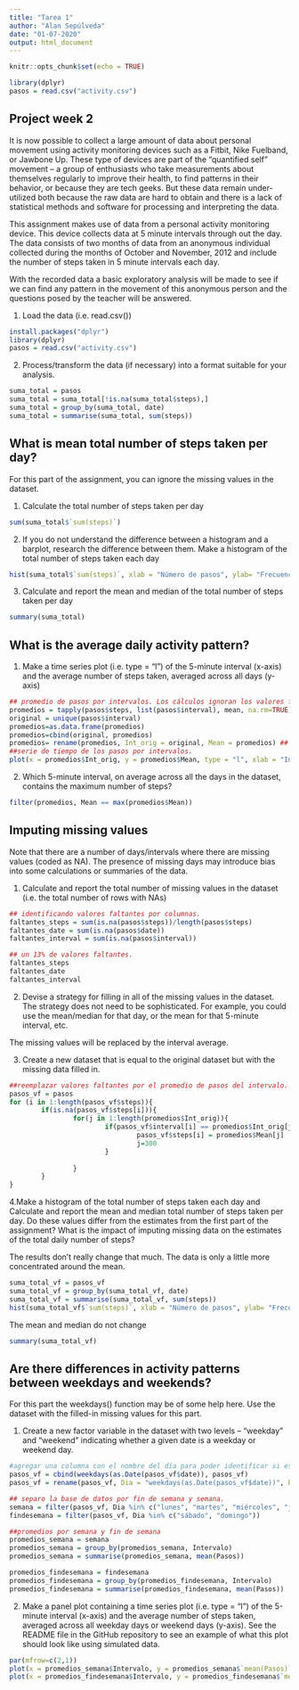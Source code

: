 ```yaml
---
title: "Tarea 1"
author: "Alan Sepúlveda"
date: "01-07-2020"
output: html_document
---
```


```r
knitr::opts_chunk$set(echo = TRUE)
```

```r
library(dplyr)
pasos = read.csv("activity.csv")
```



## Project week 2

It is now possible to collect a large amount of data about personal movement using activity monitoring devices such as a Fitbit, Nike Fuelband, or Jawbone Up. These type of devices are part of the "quantified self" movement -- a group of enthusiasts who take measurements about themselves regularly to improve their health, to find patterns in their behavior, or because they are tech geeks. But these data remain under-utilized both because the raw data are hard to obtain and there is a lack of statistical methods and software for processing and interpreting the data.

This assignment makes use of data from a personal activity monitoring device. This device collects data at 5 minute intervals through out the day. The data consists of two months of data from an anonymous individual collected during the months of October and November, 2012 and include the number of steps taken in 5 minute intervals each day.

With the recorded data a basic exploratory analysis will be made to see if we can find any pattern in the movement of this anonymous person and the questions posed by the teacher will be answered.

1. Load the data (i.e. \color{red}{\verb|read.csv()|}read.csv())

```r
install.packages("dplyr")
library(dplyr)
pasos = read.csv("activity.csv")
```
2. Process/transform the data (if necessary) into a format suitable for your analysis.

```r
suma_total = pasos
suma_total = suma_total[!is.na(suma_total$steps),]
suma_total = group_by(suma_total, date)
suma_total = summarise(suma_total, sum(steps))
```

## What is mean total number of steps taken per day?
For this part of the assignment, you can ignore the missing values in the dataset.

1. Calculate the total number of steps taken per day

```r
sum(suma_total$`sum(steps)`)
```

2. If you do not understand the difference between a histogram and a barplot, research the difference between them. Make a histogram of the total number of steps taken each day

```r
hist(suma_total$`sum(steps)`, xlab = "Número de pasos", ylab= "Frecuencias", main = "Número total de pasos realizados cada día", breaks = "Freedman-Diaconis", col = "red")
```

3. Calculate and report the mean and median of the total number of steps taken per day

```r
summary(suma_total)
```

## What is the average daily activity pattern?

1. Make a time series plot (i.e. \color{red}{\verb|type = "l"|}type = "l") of the 5-minute interval (x-axis) and the average number of steps taken, averaged across all days (y-axis)

```r
## promedio de pasos por intervalos. Los cálculos ignoran los valores faltantes.
promedios = tapply(pasos$steps, list(pasos$interval), mean, na.rm=TRUE)
original = unique(pasos$interval)
promedios=as.data.frame(promedios)
promedios=cbind(original, promedios)
promedios= rename(promedios, Int_orig = original, Mean = promedios) ## se cambia el nombre de las columnas.
##serie de tiempo de los pasos por intervalos.
plot(x = promedios$Int_orig, y = promedios$Mean, type = "l", xlab = "Intervalos", ylab = "Promedio de pasos x intervalo", main = "Serie de tiempo")
```

2. Which 5-minute interval, on average across all the days in the dataset, contains the maximum number of steps?

```r
filter(promedios, Mean == max(promedios$Mean))
```

## Imputing missing values

Note that there are a number of days/intervals where there are missing values (coded as \color{red}{\verb|NA|}NA). The presence of missing days may introduce bias into some calculations or summaries of the data.

1. Calculate and report the total number of missing values in the dataset (i.e. the total number of rows with \color{red}{\verb|NA|}NAs)

```r
## identificando valores faltantes por columnas.
faltantes_steps = sum(is.na(pasos$steps))/length(pasos$steps)
faltantes_date = sum(is.na(pasos$date))
faltantes_interval = sum(is.na(pasos$interval))

## un 13% de valores faltantes.
faltantes_steps 
faltantes_date
faltantes_interval
```

2. Devise a strategy for filling in all of the missing values in the dataset. The strategy does not need to be sophisticated. For example, you could use the mean/median for that day, or the mean for that 5-minute interval, etc.

The missing values will be replaced by the interval average.


3. Create a new dataset that is equal to the original dataset but with the missing data filled in.

```r
##reemplazar valores faltantes por el promedio de pasos del intervalo.
pasos_vf = pasos
for (i in 1:length(pasos_vf$steps)){
        if(is.na(pasos_vf$steps[i])){
                for(j in 1:length(promedios$Int_orig)){
                        if(pasos_vf$interval[i] == promedios$Int_orig[j]){
                                pasos_vf$steps[i] = promedios$Mean[j]
                                j=300
                        }
                        
                }
        }
}
```

4.Make a histogram of the total number of steps taken each day and Calculate and report the mean and median total number of steps taken per day. Do these values differ from the estimates from the first part of the assignment? What is the impact of imputing missing data on the estimates of the total daily number of steps?

The results don't really change that much. The data is only a little more concentrated around the mean.

```r
suma_total_vf = pasos_vf
suma_total_vf = group_by(suma_total_vf, date)
suma_total_vf = summarise(suma_total_vf, sum(steps))
hist(suma_total_vf$`sum(steps)`, xlab = "Número de pasos", ylab= "Frecuencias", main = "Número total de pasos realizados cada día", breaks = "Freedman-Diaconis", col ="red")
```

The mean and median do not change

```r
summary(suma_total_vf)
```


## Are there differences in activity patterns between weekdays and weekends?

For this part the \color{red}{\verb|weekdays()|}weekdays() function may be of some help here. Use the dataset with the filled-in missing values for this part.

1. Create a new factor variable in the dataset with two levels – “weekday” and “weekend” indicating whether a given date is a weekday or weekend day.

```r
#agregar una columna con el nombre del día para poder identificar si es día de semana o fin de semana. Se utiliza la base nueva que contiene los valores faltantes reemplazados.
pasos_vf = cbind(weekdays(as.Date(pasos_vf$date)), pasos_vf)
pasos_vf = rename(pasos_vf, Dia = "weekdays(as.Date(pasos_vf$date))", Pasos = steps, Fecha = date, Intervalo = interval)

## separo la base de datos por fin de semana y semana.
semana = filter(pasos_vf, Dia %in% c("lunes", "martes", "miércoles", "jueves", "viernes"))
findesemana = filter(pasos_vf, Dia %in% c("sábado", "domingo"))

##promedios por semana y fin de semana
promedios_semana = semana
promedios_semana = group_by(promedios_semana, Intervalo)
promedios_semana = summarise(promedios_semana, mean(Pasos))

promedios_findesemana = findesemana
promedios_findesemana = group_by(promedios_findesemana, Intervalo)
promedios_findesemana = summarise(promedios_findesemana, mean(Pasos))
```

2. Make a panel plot containing a time series plot (i.e. \color{red}{\verb|type = "l"|}type = "l") of the 5-minute interval (x-axis) and the average number of steps taken, averaged across all weekday days or weekend days (y-axis). See the README file in the GitHub repository to see an example of what this plot should look like using simulated data.

```r
par(mfrow=c(2,1))
plot(x = promedios_semana$Intervalo, y = promedios_semana$`mean(Pasos)`, type = "l", xlab = "Intervalos", ylab = "Promedio de pasos x intervalo", main = "Semana", col = "blue" )
plot(x = promedios_findesemana$Intervalo, y = promedios_findesemana$`mean(Pasos)`, type = "l", xlab = "Intervalos", ylab = "Promedio de pasos x intervalo", main = "Fin de semana", col = "blue", ylim = c(0, 200))
```


